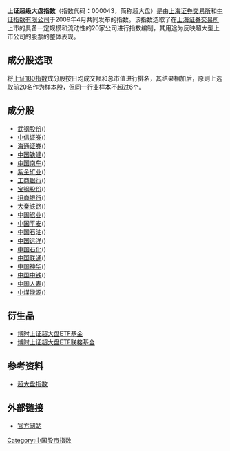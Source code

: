 {{Infobox china stock indexes
|指数中文名称=上证超级大盘指数
|指数英文名称=SSE Mega-Cap Index
|指数代码=000043
|编制机构=[[上海证券交易所|上海证券交易所]]、[[中证指数有限公司|中证指数有限公司]]
|发布日期=2009年4月23日
|成分股数量=20
|基日=2003年12月31日
|基点=1000点
|统计截止日期=2009年12月7日
|最高点位=3170.98（2009年8月4日）
|最低点位=2064.14（2009年4月28日）
|}}

'''上证超级大盘指数'''（指数代码：000043，简称超大盘）是由[[上海证券交易所|上海证券交易所]]和[[中证指数有限公司|中证指数有限公司]]于2009年4月共同发布的指数。该指数选取了在[[上海证券交易所|上海证券交易所]]上市的具备一定规模和流动性的20家公司进行指数编制，其用途为反映超大型上市公司的股票的整体表现。

==成分股选取==
将[[上证180指数|上证180指数]]成分股按日均成交额和总市值进行排名，其结果相加后，原则上选取前20名作为样本股，但同一行业样本不超过6个。

==成分股==
*[[武钢股份|武钢股份]]({{SSE|600005}})
*[[中信证券|中信证券]]({{SSE|600030}})
*[[海通证券|海通证券]]({{SSE|600837}})
*[[中国铁建|中国铁建]]({{SSE|601186}})
*[[中国南车|中国南车]]({{SSE|601766}})
*[[紫金矿业|紫金矿业]]({{SSE|601899}})
*[[中国工商银行|工商银行]]({{SSE|601398}})
*[[宝钢股份|宝钢股份]]({{SSE|600019}})
*[[招商银行|招商银行]]({{SSE|600036}})
*[[大秦铁路|大秦铁路]]({{SSE|601006}})
*[[中国铝业|中国铝业]]({{SSE|601600}})
*[[中国平安|中国平安]]({{SSE|601318}})
*[[中国石油天然气股份|中国石油]]({{SSE|601857}})
*[[中国远洋|中国远洋]]({{SSE|601919}})
*[[中国石化|中国石化]]({{SSE|600028}})
*[[中国联通|中国联通]]({{SSE|600050}})
*[[中国神华|中国神华]]({{SSE|601088}})
*[[中国中铁|中国中铁]]({{SSE|601390}})
*[[中国人寿保险|中国人寿]]({{SSE|601628}})
*[[中煤能源|中煤能源]]({{SSE|601898}})

==衍生品==
*[[ETF基金|博时上证超大盘ETF基金]]
*[[ETF联接基金|博时上证超大盘ETF联接基金]]

==参考资料==
*[https://archive.is/20130101134517/http://www.sse.com.cn/sseportal/webapp/datapresent/queryindexcnp?indexCode=000043&indexName= 超大盘指数]

==外部链接==
*[https://archive.is/20130101134517/http://www.sse.com.cn/sseportal/webapp/datapresent/queryindexcnp?indexCode=000043&indexName= 官方网站]

{{中华人民共和国证券市场指数}}
{{Finance-stub}}
[[Category:中国股市指数|Category:中国股市指数]]